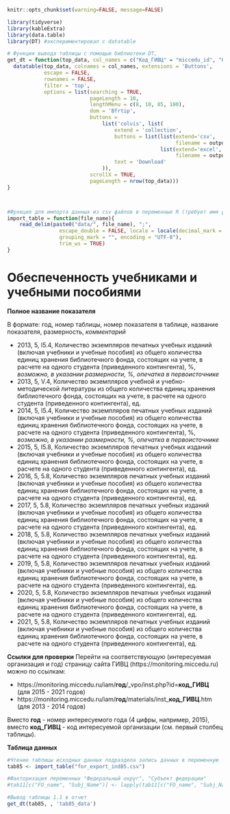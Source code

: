 
```r
knitr::opts_chunk$set(warning=FALSE, message=FALSE)
```


```r
library(tidyverse)
library(kableExtra)
library(data.table)
library(DT) #экспериментировал с datatable
```

```r
# Функция вывода таблицы с помощью библиотеки DT, 
get_dt = function(top_data, col_names = c("Код_ГИВЦ" = "miccedu_id", "Организация" = "clear_name", "2013" = "ind_2013_value", "2014" = "ind_2014_value", "2015" = "ind_2015_value", "2016" = "ind_2016_value", "2017" = "ind_2017_value", "2018" = "ind_2018_value", "2019" = "ind_2019_value", "2020" = "ind_2020_value", "2021" =  "ind_2021_value"), output_file_name) {
  datatable(top_data, colnames = col_names, extensions = 'Buttons',
            escape = FALSE,
            rownames = FALSE,
            filter = 'top',
            options = list(searching = TRUE,
                           pageLength = 10,
                           lengthMenu = c(8, 10, 85, 100),
                           dom = 'Bfrtip',
                           buttons = 
                               list('colvis', list(
                                   extend = 'collection',
                                   buttons = list(list(extend='csv',
                                                       filename = output_file_name),
                                                  list(extend='excel',
                                                       filename = output_file_name)),
                                   text = 'Download'
                               )),
                           scrollX = TRUE,
                           pageLength = nrow(top_data))) 
}



#Функция для импорта данных из csv файлов в переменные R (требует имя файла в кавычках и берет из каталока data рабочей директории проекта)
import_table = function(file_name){
    read_delim(paste0("data/", file_name), ";", 
                 escape_double = FALSE, locale = locale(decimal_mark = ",", 
                 grouping_mark = "", encoding = "UTF-8"), 
                 trim_ws = TRUE)
}
```



# Обеспеченность учебниками и учебными пособиями {#ind85_info}

**Полное название показателя**

В формате: год, номер таблицы, номер показателя в таблице, название показателя, размерность, *комментарий*



* 2013,	5,	I5.4,	Количество экземпляров печатных учебных изданий (включая учебники и учебные пособия) из общего количества единиц хранения библиотечного фонда, состоящих на учете, в расчете на одного студента (приведенного контингента), %, *возможно, в указании размерности, %, опечатка в первоисточнике*
* 2013,	5,	V.4,	Количество экземпляров учебной и учебно-методической литературы из общего количества единиц хранения библиотечного фонда, состоящих на учете, в расчете на одного студента (приведенного контингента), ед.
* 2014,	5,	I5.4,	Количество экземпляров печатных учебных изданий (включая учебники и учебные пособия) из общего количества единиц хранения библиотечного фонда, состоящих на учете, в расчете на одного студента (приведенного контингента), %, *возможно, в указании размерности, %, опечатка в первоисточнике*
* 2015, 5, I5.8, Количество экземпляров печатных учебных изданий (включая учебники и учебные пособия) из общего количества единиц хранения библиотечного фонда, состоящих на учете, в расчете на одного студента (приведенного контингента), ед.
* 2016, 5, 5.8, Количество экземпляров печатных учебных изданий (включая учебники и учебные пособия) из общего количества единиц хранения библиотечного фонда, состоящих на учете, в расчете на одного студента (приведенного контингента), ед.
* 2017, 5, 5.8, Количество экземпляров печатных учебных изданий (включая учебники и учебные пособия) из общего количества единиц хранения библиотечного фонда, состоящих на учете, в расчете на одного студента (приведенного контингента), ед.
* 2018, 5, 5.8, Количество экземпляров печатных учебных изданий (включая учебники и учебные пособия) из общего количества единиц хранения библиотечного фонда, состоящих на учете, в расчете на одного студента (приведенного контингента), ед.
* 2019, 5, 5.8, Количество экземпляров печатных учебных изданий (включая учебники и учебные пособия) из общего количества единиц хранения библиотечного фонда, состоящих на учете, в расчете на одного студента (приведенного контингента), ед.
* 2020, 5, 5.8, Количество экземпляров печатных учебных изданий (включая учебники и учебные пособия) из общего количества единиц хранения библиотечного фонда, состоящих на учете, в расчете на одного студента (приведенного контингента), ед.
* 2021, 5, 5.8, Количество экземпляров печатных учебных изданий (включая учебники и учебные пособия) из общего количества единиц хранения библиотечного фонда, состоящих на учете, в расчете на одного студента (приведенного контингента), ед.


**Ссылки для проверки**
Перейти на соответствующую (интересуемая организация и год) страницу сайта ГИВЦ (https://monitoring.miccedu.ru) можно по ссылкам:

* https://monitoring.miccedu.ru/iam/**год**/_vpo/inst.php?id=**код_ГИВЦ** (для 2015 - 2021 годов)
* https://monitoring.miccedu.ru/iam/**год**/materials/inst_**код_ГИВЦ**.htm (для 2013 - 2014 годов)

Вместо **год** - номер интересуемого года (4 цифры, например, 2015), вместо **код_ГИВЦ** - код интересуемой организации (см. первый столбец таблицы).



**Таблица данных**

```r
#Чтение таблицы исходных данных подраздела запись данных в переменную
tab85 <- import_table("for_export_ind85.csv")

#Факторизация переменных "Федеральный округ", "Субъект федерации"
#tab11[c("FO_name", "Subj_Name")] <- lapply(tab11[c("FO_name", "Subj_Name")] , factor)

```




```r
#Вывод таблицы 1.1 в отчет
get_dt(tab85, , 'tab85_data')
```



